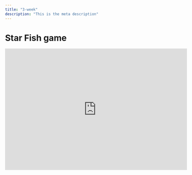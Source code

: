 ```yaml
---
title: "3-week"
description: "This is the meta description"
---
```


# Star Fish game

<iframe
  src="https://scratch.mit.edu/projects/390035617/embed"
  allowtransparency="true"
  width="600"
  height="402"
  frameborder="0"
  scrolling="no"
  allowfullscreen
></iframe>

